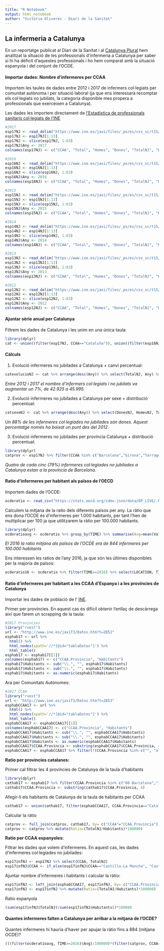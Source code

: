 ---
title: "R Notebook"
output: html_notebook
author: "Victòria Oliveres - Diari de la Sanitat"
---

## La infermeria a Catalunya

En un reportatge publicat al Diari de la Sanitat i al [Catalunya Plural](http://catalunyaplural.cat/ca/el-deficit-dinfermeres-ja-es-un-problema-greu-a-catalunya/) hem analitzat la situació de les professionals d'infermeria a Catalunya per saber si hi ha dèficit d'aquestes professionals i ho hem comparat amb la situació espanyola i del conjunt de l'OCDE.

#### Importar dades: Nombre d'infermeres per CCAA

Importem les taules de dades entre 2012 i 2017 de infermers col·legiats per comunitat autònoma i per situació laboral (ja que ens interessarà recomptar els col·legiats no jubilats, la categoria disponible mes propera a professionals que exerceixen a Catalunya).

Les dades les importem directament de [l'Estadística de professionals sanitaris col·legiats de l'INE](http://www.ine.es/dyngs/INEbase/es/operacion.htm?c=Estadistica_C&cid=1254736176781&menu=resultados&idp=1254735573175)

```{r}
#2017
esp17NJ <- read_delim("https://www.ine.es/jaxi/files/_px/es/csv_sc/t15/p416/a2017/l0/s08004.csv_sc?nocab=1", delim=";", skip=6)
esp17NJ <- esp17NJ[1:13] 
esp17NJ <- slice(esp17NJ, 1:63)
esp17NJ$Any <- 2017
colnames(esp17NJ) <- c("CCAA", "Total", "Homes", "Dones", "TotalNJ", "HomesNJ", "DonesNJ", "TotalJ", "HomesJ", "DonesJ", "TotalNC", "HomesNC", "DonesNC", "Any")
```

```{r}
#2016
esp16NJ <- read_delim("https://www.ine.es/jaxi/files/_px/es/csv_sc/t15/p416/a2016/l0/s08004.csv_sc?nocab=1", delim=";", skip=6)
esp16NJ <- esp16NJ[1:13] 
esp16NJ <- slice(esp16NJ, 1:63)
esp16NJ$Any <- 2016
colnames(esp16NJ) <- c("CCAA", "Total", "Homes", "Dones", "TotalNJ", "HomesNJ", "DonesNJ", "TotalJ", "HomesJ", "DonesJ", "TotalNC", "HomesNC", "DonesNC", "Any")
```

```{r}
#2015
esp15NJ <- read_delim("https://www.ine.es/jaxi/files/_px/es/csv_sc/t15/p416/a2015/l0/s08004.csv_sc?nocab=1", delim=";", skip=6)
esp15NJ <- esp15NJ[1:13] 
esp15NJ <- slice(esp15NJ, 1:63)
esp15NJ$Any <- 2015
colnames(esp15NJ) <- c("CCAA", "Total", "Homes", "Dones", "TotalNJ", "HomesNJ", "DonesNJ", "TotalJ", "HomesJ", "DonesJ", "TotalNC", "HomesNC", "DonesNC", "Any")
```

```{r}
#2014
esp14NJ <- read_delim("https://www.ine.es/jaxi/files/_px/es/csv_sc/t15/p416/a2014/l0/s08004.csv_sc?nocab=1", delim=";", skip=6)
esp14NJ <- esp14NJ[1:13] 
esp14NJ <- slice(esp14NJ, 1:63)
esp14NJ$Any <- 2014
colnames(esp14NJ) <- c("CCAA", "Total", "Homes", "Dones", "TotalNJ", "HomesNJ", "DonesNJ", "TotalJ", "HomesJ", "DonesJ", "TotalNC", "HomesNC", "DonesNC", "Any")
```

```{r}
#2013
esp13NJ <- read_delim("https://www.ine.es/jaxi/files/_px/es/csv_sc/t15/p416/a2013/l0/s08004.csv_sc?nocab=1", delim=";", skip=6)
esp13NJ <- esp13NJ[1:13] 
esp13NJ <- slice(esp13NJ, 1:63)
esp13NJ$Any <- 2013
colnames(esp13NJ) <- c("CCAA", "Total", "Homes", "Dones", "TotalNJ", "HomesNJ", "DonesNJ", "TotalJ", "HomesJ", "DonesJ", "TotalNC", "HomesNC", "DonesNC", "Any")
```

```{r}
#2012
esp12NJ <- read_delim("https://www.ine.es/jaxi/files/_px/es/csv_sc/t15/p416/a2012/l0/s07004.csv_sc?nocab=1", delim=";", skip=6)
esp12NJ <- esp12NJ[1:13] 
esp12NJ <- slice(esp12NJ, 1:63)
esp12NJ$Any <- 2012
colnames(esp12NJ) <- c("CCAA", "Total", "Homes", "Dones", "TotalNJ", "HomesNJ", "DonesNJ", "TotalJ", "HomesJ", "DonesJ", "TotalNC", "HomesNC", "DonesNC", "Any")
```

#### Ajuntar sèrie anual per Catalunya 

Filtrem les dades de Catalunya i les unim en una única taula:

```{r}
library(dplyr)
cat <- union((filter(esp17NJ, CCAA=="Cataluña")), union((filter(esp16NJ, CCAA=="Cataluña")), union((filter(esp15NJ, CCAA=="Cataluña")), union((filter(esp14NJ, CCAA=="Cataluña")), union((filter(esp13NJ, CCAA=="Cataluña")), (filter(esp12NJ, CCAA=="Cataluña")))))))
```

#### Càlculs 

1. Evolució infermeres no jubilades a Catalunya + canvi percentual:

```{r}
catevolucioNJ <- cat %>% arrange(desc(Any)) %>% select(TotalNJ, Any) %>% mutate(PctAnyAnterior = (TotalNJ/lead(TotalNJ) - 1) * 100) %>% mutate(Pct2012 = ((TotalNJ-TotalNJ[6])/TotalNJ[6] * 100))
```

*Entre 2012 i 2017 el nombre d’infermers col·legiats i no jubilats va augmentar un 7%, de 42.925 a 45.995.*


2. Evolució infermeres no jubilades a Catalunya per sexe + distribució percentual:

```{r}
catsexeNJ <- cat %>% arrange(desc(Any)) %>% select(DonesNJ, HomesNJ, TotalNJ, Any) %>% mutate(ptgdones = DonesNJ/TotalNJ *100) %>% mutate(ptghomes = HomesNJ/TotalNJ *100)
```

*Un 88% de les infermeres col·legiades no jubilades són dones. Aquest percentatge només ha baixat un punt des del 2012.*


3. Evolució infermeres no jubilades per provincia Catalunya + distribució percentual:

```{r}
library(dplyr)
catprov <- esp17NJ %>% filter(CCAA %in% c("Barcelona","Girona","Tarragona","Lleida","Cataluña")) %>% select(CCAA, Any, TotalNJ) %>% mutate(ptg=TotalNJ/TotalNJ[1] *100)
```

*Quatre de cada cinc (79%) infermeres col·legiades no jubilades a Catalunya estan a la província de Barcelona.*


#### Ratio d'infermeres per habitant als països de l'OECD

Importem dades de l'OCDE:

```{r}
ocderatio <- read_csv("https://stats.oecd.org/sdmx-json/data/DP_LIVE/.NURSE.../OECD?contentType=csv&detail=code&separator=comma&csv-lang=en")
```

Calculem la mitjana de la ratio dels diferents països per any. La ràtio que ens dona l'OCDE és d'infermeres per 1.000 habitants, per tant l'hen de multiplicar per 100 ja que utilitzarem la ràtio per 100.000 habitants. 

```{r}
library(dplyr)
ocderatioavg <- ocderatio %>% group_by(TIME) %>% summarise(Avg=mean(Value)*100)
```

*El 2016 la ratio mitjana als països de l'OCDE era de 844 infermeres per 100.000 habitants*

Ens interessen les ratios de l'any 2016, ja que són les últimes disponibles per la majoria de països:

```{r}
ocderatio16 <- ocderatio %>% filter(TIME==2016) %>% select(LOCATION, TIME, Value)
```


#### Ratio d'infermeres per habitant a les CCAA d'Espanya i a les províncies de Catalunya

Importar les dades de població de l' [INE](http://www.ine.es/dyngs/INEbase/operacion.htm?c=Estadistica_C&cid=1254736177011&menu=resultados&secc=1254736195458&idp=1254734710990). 

Primer per províncies. En aquest cas és difícil obtenir l'enllaç de descàrrega així que farem un scrapping de la taula:

```{r}
#2017 Províncies
library("rvest")
url <- "http://www.ine.es/jaxiT3/Datos.htm?t=2852"
esphab17 <- url %>%
  html() %>%
  html_nodes(xpath='//*[@id="tablaDatos"]') %>%
  html_table()
esphab17 <- esphab17[[1]]
colnames(esphab17) <- c("CCAA.Provincia", "Habitants")
esphab17$Habitants <- sub("\\.", "", esphab17$Habitants)
esphab17$Habitants <- sub("\\.", "", esphab17$Habitants)
esphab17$Habitants <- as.numeric(esphab17$Habitants)
```

Ara per Comunitats Autònomes:
```{r}
#2017 CCAA
library("rvest")
url <- "http://www.ine.es/jaxiT3/Datos.htm?t=2853"
esphabCCAA17 <- url %>%
  html() %>%
  html_nodes(xpath='//*[@id="tablaDatos"]') %>%
  html_table()
esphabCCAA17 <- esphabCCAA17[[1]]
colnames(esphabCCAA17) <- c("CCAA.Provincia", "Habitants")
esphabCCAA17$Habitants <- sub("\\.", "", esphabCCAA17$Habitants)
esphabCCAA17$Habitants <- sub("\\.", "", esphabCCAA17$Habitants)
esphabCCAA17$Habitants <- as.numeric(esphabCCAA17$Habitants)
esphabCCAA17$CCAA.Provincia <- substring(esphabCCAA17$CCAA.Provincia, 4)
esphabCCAA17 <- esphabCCAA17 %>% filter(!(CCAA.Provincia %in% c("", "al Nacional")))
```


**Ratio per provincies catalanes:**

Primer cal filtrar les 4 províncies de Catalunya de la taula d'habitants
```{r}
library(dplyr)
cathab17 <- esphab17 %>% filter(CCAA.Provincia %in% c("08 Barcelona","17 Girona","43 Tarragona","25 Lleida"))
cathab17$CCAA.Provincia <- substring(cathab17$CCAA.Provincia, 4)
```

Afegir-li els habitants de Catalunya de la taula de habitants per CCAA
```{r}
cathab17 <- union(cathab17, filter(esphabCCAA17, CCAA.Provincia=="Cataluña"))
```

Calcular la ràtio
```{r}
catprov <- full_join(catprov, cathab17, by= c("CCAA"="CCAA.Provincia"))
catprov <- catprov %>% mutate(Ratio=(TotalNJ/Habitants)*100000)
```


**Ratio per CCAA espanyoles:**

Filtrar les dades que volem d'infermeres. En aquest cas, les dades d'infermeres col·legiades no jubilades:
```{r}
esp17infNJ <- esp17NJ %>% select(CCAA, TotalNJ)
esp17infNJ$CCAA <- if_else(esp17infNJ$CCAA=="Castilla-La Mancha", "Castilla - La Mancha", esp17infNJ$CCAA)
```

Ajuntar nombre d'infermeres i habitants i calcular la ràtio:
```{r}
esp17infNJ <- left_join(esphabCCAA17, esp17infNJ, by= c("CCAA.Provincia"="CCAA"))
esp17infNJ <- esp17infNJ %>% mutate(Ratio=(TotalNJ/Habitants)*100000)
```

Ratio espanyola
```{r}
(sum(esp17infNJ$TotalNJ)/sum(esp17infNJ$Habitants))*100000
```

#### Quantes infermeres falten a Catalunya per arribar a la mitjana de l'OCDE?

Quantes infermeres hi hauria d'haver per apujar la ràtio fins a 884 (mitjana OCDE)?

```{r}
(((filter(ocderatioavg, TIME==2016)$Avg)/100000)*(filter(catprov, CCAA=="Cataluña")$Habitants))-(filter(catprov, CCAA=="Cataluña")$TotalNJ)
```


